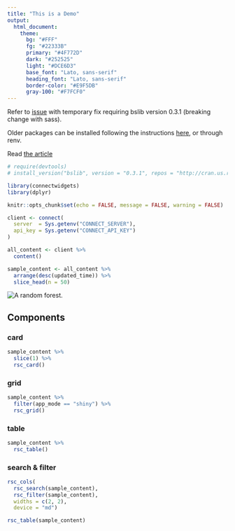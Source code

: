 ```yaml
---
title: "This is a Demo"
output:
  html_document:
    theme:
      bg: "#FFF"
      fg: "#22333B" 
      primary: "#4F772D"
      dark: "#252525"
      light: "#DCE6D3"
      base_font: "Lato, sans-serif"
      heading_font: "Lato, sans-serif"
      border-color: "#E9F5DB"
      gray-100: "#F7FCF0"
---
```

  
Refer to [issue](https://github.com/rstudio/connectwidgets/issues/72) with temporary fix requiring bslib version 0.3.1 (breaking change with sass). 

Older packages can be installed following the instructions [here](https://support.rstudio.com/hc/en-us/articles/219949047-Installing-older-versions-of-packages), or through renv. 

Read [the article](https://www.rstudio.com/blog/rstudio-connect-data-showcase/)

```r
# require(devtools)
# install_version("bslib", version = "0.3.1", repos = "http://cran.us.r-project.org")
```



```r
library(connectwidgets)
library(dplyr)

knitr::opts_chunk$set(echo = FALSE, message = FALSE, warning = FALSE)

client <- connect(
  server  = Sys.getenv("CONNECT_SERVER"),
  api_key = Sys.getenv("CONNECT_API_KEY")
)

all_content <- client %>%
  content()

sample_content <- all_content %>%
  arrange(desc(updated_time)) %>%
  slice_head(n = 50)
```

![](https://source.unsplash.com/1920x1080/?forest "A random forest.")

## Components

### card

```r
sample_content %>%
  slice(1) %>%
  rsc_card()
```

### grid

```r
sample_content %>%
  filter(app_mode == "shiny") %>%
  rsc_grid()
```


### table

```r
sample_content %>%
  rsc_table()
```

### search & filter

```r
rsc_cols(
  rsc_search(sample_content),
  rsc_filter(sample_content),
  widths = c(2, 2),
  device = "md")

rsc_table(sample_content)
```
